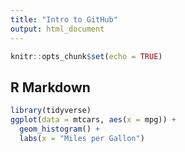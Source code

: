 ```yaml
---
title: "Intro to GitHub"
output: html_document
---
```


```r
knitr::opts_chunk$set(echo = TRUE)
```

## R Markdown

```r
library(tidyverse)
ggplot(data = mtcars, aes(x = mpg)) + 
  geom_histogram() + 
  labs(x = "Miles per Gallon")
```

